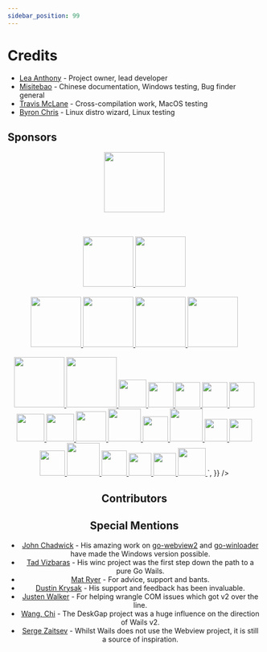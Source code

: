 ```yaml
---
sidebar_position: 99
---
```


# Credits

- [Lea Anthony](https://github.com/leaanthony) - Project owner, lead developer
- [Misitebao](https://github.com/misitebao) - Chinese documentation, Windows testing, Bug finder general
- [Travis McLane](https://github.com/tmclane) - Cross-compilation work, MacOS testing
- [Byron Chris](https://github.com/bh90210) - Linux distro wizard, Linux testing

## Sponsors

<div
  dangerouslySetInnerHTML={{
    __html: `
<p align="center">
  <a href="https://www.easywebadv.it/" style="width:100px;">
    <img src="/img/easyweb.png" width="120"/>
  </a>
</p>
<br/>
<br/>
<a href="https://github.com/sponsors/leaanthony" style="width:100px;">
  <img src="/img/silver%20sponsor.png" width="100"/>
</a>
<a href="https://github.com/letheanVPN" style="width:100px;">
  <img src="https://github.com/letheanVPN.png?size=100" width="100"/>
</a>
<br/>
<br/>
<a href="https://github.com/sponsors/leaanthony" style="width:100px;">
  <img src="/img/bronze%20sponsor.png" width="100"/>
</a>
<a href="https://github.com/snider" style="width:100px;">
  <img src="https://github.com/snider.png?size=100" width="100"/>
</a>
<a href="https://github.com/codydbentley" style="width:100px">
  <img src="https://github.com/codydbentley.png?size=100" width="100"/>
</a>
<a href="https://github.com/CrackDavid" style="width:100px">
  <img src="https://github.com/CrackDavid.png?size=100" width="100"/>
</a>
<br/>
<br/>
<a href="https://github.com/matryer" style="width:100px">
  <img src="https://github.com/matryer.png" width="100"/>
</a>
<a href="https://www.jetbrains.com?from=Wails" style="width:100px">
  <img src="/img/jetbrains-grayscale.png" width="100"/>
</a>
<a href="https://github.com/tc-hib" style="width:55px">
 <img src="https://github.com/tc-hib.png?size=55" width="55"/>
</a>
<a href="https://github.com/picatz" style="width:50px">
  <img src="https://github.com/picatz.png?size=50" width="50"/>
</a>
<a href="https://github.com/tylertravisty" style="width:50px">
  <img src="https://github.com/tylertravisty.png?size=50" width="50"/>
</a>
<a href="https://github.com/akhudek" style="width:50px">
  <img src="https://github.com/akhudek.png?size=50" width="50"/>
</a>
<a href="https://github.com/trea" style="width:50px">
  <img src="https://github.com/trea.png?size=50" width="50"/>
</a>
<a href="https://github.com/LanguageAgnostic" style="width:55px">
  <img src="https://github.com/LanguageAgnostic.png?size=55" width="55"/>
</a>
<a href="https://github.com/fcjr" style="width:55px">
  <img src="https://github.com/fcjr.png?size=55" width="55"/>
</a>
<a href="https://github.com/nickarellano" style="width:60px">
  <img src="https://github.com/nickarellano.png?size=60" width="60"/>
</a>
<a href="https://github.com/bglw" style="width:65px">
  <img src="https://github.com/bglw.png?size=65" width="65"/>
</a>
<a href="https://github.com/jugglingjsons" style="width:50px">
  <img src="https://github.com/jugglingjsons.png?size=50" width="50"/>
</a>
<a href="https://github.com/marcus-crane" style="width:65px">
  <img src="https://github.com/marcus-crane.png?size=65" width="65"/>
</a>
<a href="https://github.com/bbergshaven" style="width:45px">
  <img src="https://github.com/bbergshaven.png?size=45" width="45"/>
</a>
<a href="https://github.com/Gilgames000" style="width:45px">
  <img src="https://github.com/Gilgames000.png?size=45" width="45"/>
</a>
<a href="https://github.com/ilgityildirim" style="width:50px">
  <img src="https://github.com/ilgityildirim.png?size=50" width="50"/>
</a>
<a href="https://github.com/ondoki" style="width:65px">
  <img src="https://github.com/ondoki.png?size=65" width="65"/>
</a>
<a href="https://github.com/questrail" style="width:50px">
  <img src="https://github.com/questrail.png?size=50" width="50"/>
</a>
<a href="https://github.com/DonTomato" style="width:45px">
  <img src="https://github.com/DonTomato.png?size=45" width="45"/>
</a>
<a href="https://github.com/taigrr" style="width:45px">
  <img src="https://github.com/taigrr.png?size=45" width="45"/>
</a>
<a href="https://github.com/charlie-dee" style="width:55px">
  <img src="https://github.com/charlie-dee.png?size=55" width="55"/>
</a>
`,
  }}
/>

## Contributors


<Contributors owner="wailsapp" repo="wails" />

## Special Mentions

- [John Chadwick](https://github.com/jchv) - His amazing work on [go-webview2](https://github.com/jchv/go-webview2) and
  [go-winloader](https://github.com/jchv/go-winloader) have made the Windows version possible.
- [Tad Vizbaras](https://github.com/tadvi) - His winc project was the first step down the path to a pure Go Wails.
- [Mat Ryer](https://github.com/matryer) - For advice, support and bants.
- [Dustin Krysak](https://wiki.ubuntu.com/bashfulrobot) - His support and feedback has been invaluable.
- [Justen Walker](https://github.com/justenwalker/) - For helping wrangle COM issues which got v2 over the line.
- [Wang, Chi](https://github.com/patr0nus/) - The DeskGap project was a huge influence on the direction of Wails v2.
- [Serge Zaitsev](https://github.com/zserge) - Whilst Wails does not use the Webview project, it is still a source of inspiration.
